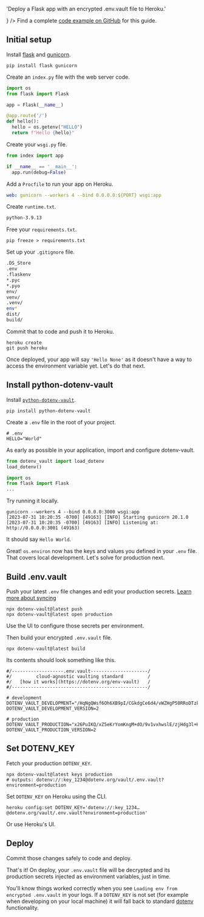 

  'Deploy a Flask app with an encrypted .env.vault file to Heroku.'

<FrameworksBreadcrumb framework='Flask' url='/docs/frameworks/flask' />
<GuideHeading
  h1={title}
  lead={description}
  icon={
    <>
      <FlaskIcon className="h-9 w-9 text-[#000000] dark:invert"/>
      <HerokuIcon className="h-9 w-9 text-[#430098]"/>
    </>
  } />

<Note>
  Find a complete <a href="https://github.com/dotenv-org/examples/tree/master/flask/heroku">code example on GitHub</a> for this guide.
</Note>

## Initial setup

Install [flask](https://github.com/pallets/flask) and [gunicorn](https://github.com/benoitc/gunicorn).

```
pip install flask gunicorn
```

Create an `index.py` file with the web server code.

```python {{ title: 'index.py' }}
import os
from flask import Flask

app = Flask(__name__)

@app.route('/')
def hello():
  hello = os.getenv("HELLO")
  return f"Hello {hello}"
```

Create your `wsgi.py` file.

```python {{ title: 'wsgi.py' }}
from index import app

if __name__ == '__main__':
  app.run(debug=False)
```

Add a `Procfile` to run your app on Heroku.

```yaml {{ title: 'Procfile' }}
web: gunicorn --workers 4 --bind 0.0.0.0:${PORT} wsgi:app
```

Create `runtime.txt`.

```bash {{ title: 'runtime.txt' }}
python-3.9.13
```

Free your `requirements.txt`.

```
pip freeze > requirements.txt
```

Set up your `.gitignore` file.

```bash {{ title: '.gitignore' }}
.DS_Store
.env
.flaskenv
*.pyc
*.pyo
env/
venv/
.venv/
env*
dist/
build/
```

Commit that to code and push it to Heroku.

```shell
heroku create
git push heroku
```

<ScreenshotBrowser url="/assets/img/docs/hello-none.png" www="yourapp.herokuapp.com" />

Once deployed, your app will say `'Hello None'` as it doesn't have a way to access the environment variable yet. Let's do that next.

## Install python-dotenv-vault

Install [`python-dotenv-vault`](https://github.com/dotenv-org/python-dotenv-vault).

```shell
pip install python-dotenv-vault
```

Create a `.env` file in the root of your project.

```shell {{ title: '.env' }}
# .env
HELLO="World"
```

As early as possible in your application, import and configure dotenv-vault.

```python {{ title: 'index.py' }}
from dotenv_vault import load_dotenv
load_dotenv()

import os
from flask import Flask
...
```

Try running it locally.

```shell
gunicorn --workers 4 --bind 0.0.0.0:3000 wsgi:app
[2023-07-31 10:20:35 -0700] [49163] [INFO] Starting gunicorn 20.1.0
[2023-07-31 10:20:35 -0700] [49163] [INFO] Listening at: http://0.0.0.0:3001 (49163)
```

It should say `Hello World`.

<ScreenshotBrowser url='/assets/img/docs/nextjs-hello-world.png' />


Great! `os.environ` now has the keys and values you defined in your `.env` file. That covers local development. Let's solve for production next.

## Build .env.vault

Push your latest `.env` file changes and edit your production secrets. [Learn more about syncing](/docs/tutorials/sync)

```shell
npx dotenv-vault@latest push
npx dotenv-vault@latest open production
```

Use the UI to configure those secrets per environment.

<ScreenshotBrowser url="/assets/img/docs/edit-production-value.gif" www="www.dotenv.org" />

Then build your encrypted `.env.vault` file.

```shell
npx dotenv-vault@latest build
```

Its contents should look something like this.

```shell {{ title: '.env.vault' }}
#/-------------------.env.vault---------------------/
#/         cloud-agnostic vaulting standard         /
#/   [how it works](https://dotenv.org/env-vault)   /
#/--------------------------------------------------/

# development
DOTENV_VAULT_DEVELOPMENT="/HqNgQWsf6Oh6XB9pI/CGkdgCe6d4/vWZHgP50RRoDTzkzPQk/xOaQs="
DOTENV_VAULT_DEVELOPMENT_VERSION=2

# production
DOTENV_VAULT_PRODUCTION="x26PuIKQ/xZ5eKrYomKngM+dO/9v1vxhwslE/zjHdg3l+H6q6PheB5GVDVIbZg=="
DOTENV_VAULT_PRODUCTION_VERSION=2
```

## Set DOTENV_KEY

Fetch your production `DOTENV_KEY`.

```shell
npx dotenv-vault@latest keys production
# outputs: dotenv://:key_1234@dotenv.org/vault/.env.vault?environment=production
```

Set `DOTENV_KEY` on Heroku using the CLI.

```shell
heroku config:set DOTENV_KEY='dotenv://:key_1234…@dotenv.org/vault/.env.vault?environment=production'
```

Or use Heroku's UI.

<ScreenshotBrowser url="/assets/img/docs/heroku-config-vars.png" www="www.heroku.com" />

## Deploy

Commit those changes safely to code and deploy.

That's it! On deploy, your `.env.vault` file will be decrypted and its production secrets injected as environment variables‚ just in time.

<ScreenshotBrowser url='/assets/img/docs/hello-production.png' www='yourapp.herokuapp.com' />

You'll know things worked correctly when you see `Loading env from encrypted .env.vault` in your logs. If a `DOTENV_KEY` is not set (for example when developing on your local machine) it will fall back to standard [dotenv](https://github.com/theskumar/python-dotenv) functionality.

<ScreenshotBrowser url="/assets/img/docs/heroku-logs-vault-python.png" www="heroku logs --tail" />

<WellDone/>
